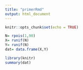 ```yaml
---
title: "primerRmd"
output: html_document
---
```


```r
knitr::opts_chunk$set(echo = TRUE)

```

```r
N= rpois(1,90)
X= runif(N)
Y= runif(N)
dat= data.frame(X,Y)
```

```r
library(knitr)
summary(dat)
```

